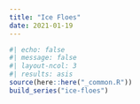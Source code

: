 ```yaml
---
title: "Ice Floes"
date: 2021-01-19
---
```

  
```r
#| echo: false
#| message: false
#| layout-ncol: 3
#| results: asis
source(here::here("_common.R"))
build_series("ice-floes")
```
